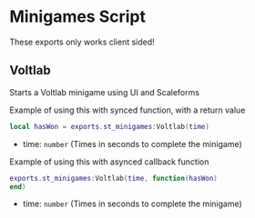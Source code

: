 
# Minigames Script

<ResourceLinks link="https://shop.stausi.com/package/6528185" />

<Callout type="info">
These exports only works client sided!
</Callout>

## Voltlab

Starts a Voltlab minigame using UI and Scaleforms

Example of using this with synced function, with a return value

```lua
local hasWon = exports.st_minigames:Voltlab(time)
```

- time: `number` (Times in seconds to complete the minigame)

Example of using this with asynced callback function

```lua
exports.st_minigames:Voltlab(time, function(hasWon)
end)
```

- time: `number` (Times in seconds to complete the minigame)
